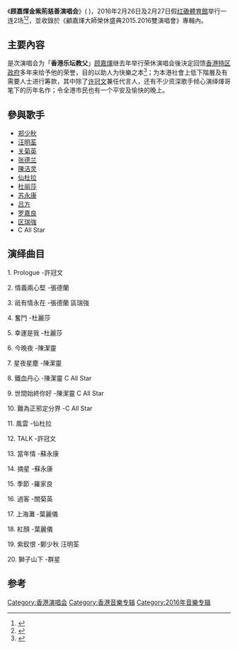 《''' 顾嘉煇金紫荊慈善演唱会 '''》( {{lang-en|'''Dr. Joseph Koo The Gold Bauhinia Charity Concert In Hong Kong'''}} )，2016年2月26日及2月27日假[[红磡體育館|红磡體育館]]举行一连2场<ref>{{Cite news|url=http://ent.sina.com.cn/y/ygangtai/2016-02-27/doc-ifxpvysx1708131.shtml|title=顾嘉辉演唱会董建华许冠文现身 笑对死讯|accessdate=2018-02-08|archive-date=2018-02-09|archive-url=https://web.archive.org/web/20180209002942/http://ent.sina.com.cn/y/ygangtai/2016-02-27/doc-ifxpvysx1708131.shtml|dead-url=no}}</ref><ref>{{Cite news|url=http://ent.sina.com.cn/y/ygangtai/2016-01-26/doc-ifxnuwfc9528503.shtml|title=顾嘉辉二月红馆举行慈善演唱会 答谢支持|accessdate=2018-02-08|archive-date=2018-02-09|archive-url=https://web.archive.org/web/20180209003032/http://ent.sina.com.cn/y/ygangtai/2016-01-26/doc-ifxnuwfc9528503.shtml|dead-url=no}}</ref>，並收錄於《顧嘉煇大師榮休盛典2015.2016雙演唱會》專輯內。

== 主要內容 ==
是次演唱会为「'''香港乐坛教父'''」[[顾嘉煇|顾嘉煇]]继去年举行荣休演唱会後決定回馈[[香港特区政府|香港特区政府]]多年来给予他的荣誉，目的以助人为快樂之本<ref>{{Cite news|url=http://ent.sina.com.cn/s/h/2015-07-02/doc-ifxenncn6858268.shtml|title=顾嘉辉获授金紫荆星章 誓言全力回馈社会|accessdate=2018-02-08|archive-date=2020-02-21|archive-url=https://web.archive.org/web/20200221233235/http://ent.sina.com.cn/s/h/2015-07-02/doc-ifxenncn6858268.shtml|dead-url=no}}</ref>；为本港社會上低下階層及有需要人士进行筹款，其中除了[[许冠文|许冠文]]兼任代言人，还有不少资深歌手倾心演绎煇哥笔下的历年名作；令全港市民也有一个平安及愉快的晚上。

== 參與歌手 ==
* [[郑少秋|郑少秋]]
* [[汪明荃|汪明荃]]
* [[关菊英|关菊英]]
* [[张德兰|张德兰]]
* [[陳洁灵|陳洁灵]]
* [[仙杜拉|仙杜拉]]
* [[杜丽莎|杜丽莎]]
* [[苏永康|苏永康]]
* [[吕方|吕方]]
* [[罗嘉良|罗嘉良]]
* [[区瑞強|区瑞強]]
* C All Star

== 演绎曲目 ==

1.	Prologue -許冠文

2.	情義兩心堅 -張德蘭

3.	祇有情永在 -張德蘭 區瑞強

4.	奮鬥 -杜麗莎

5.	幸運是我 -杜麗莎

6.	今晚夜 -陳潔靈

7.	星夜星塵 -陳潔靈

8.	鐵血丹心 -陳潔靈 C All Star

9.	世間始終你好 -陳潔靈 C All Star

10.	難為正邪定分界 -C All Star

11.	風雲 -仙杜拉

12.	TALK -許冠文

13.	當年情 -蘇永康

14.	摘星 -蘇永康

15.	季節 -羅家良

16.	過客 -關菊英

17.	上海灘 -葉麗儀

18.	紅顏 -葉麗儀

19.	紫釵恨 -鄭少秋 汪明荃

20.	獅子山下 -群星

==参考==
{{reflist}}


[[Category:香港演唱会|Category:香港演唱会]]
[[Category:香港音樂专辑|Category:香港音樂专辑]]
[[Category:2016年音樂专辑|Category:2016年音樂专辑]]